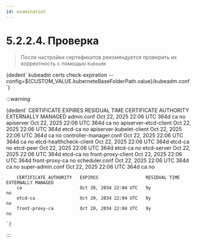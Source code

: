 ```yaml
---
id: examination
---
```



# 5.2.2.4. Проверка

> После настройки сертификатов рекомендуется проверить их корректность с помощью `Kubeadm`

<CodeBlock language="bash">
    {dedent`
        kubeadm certs check-expiration --config=${CUSTOM_VALUE.kuberneteBaseFolderPath.value}/kubeadm.conf
    `}
</CodeBlock>

:::warning

<CodeBlock language="bash">
    {dedent`
        CERTIFICATE                EXPIRES                  RESIDUAL TIME   CERTIFICATE AUTHORITY   EXTERNALLY MANAGED
        admin.conf                 Oct 22, 2025 22:06 UTC   364d            ca                      no
        apiserver                  Oct 22, 2025 22:06 UTC   364d            ca                      no
        apiserver-etcd-client      Oct 22, 2025 22:06 UTC   364d            etcd-ca                 no
        apiserver-kubelet-client   Oct 22, 2025 22:06 UTC   364d            ca                      no
        controller-manager.conf    Oct 22, 2025 22:06 UTC   364d            ca                      no
        etcd-healthcheck-client    Oct 22, 2025 22:06 UTC   364d            etcd-ca                 no
        etcd-peer                  Oct 22, 2025 22:06 UTC   364d            etcd-ca                 no
        etcd-server                Oct 22, 2025 22:06 UTC   364d            etcd-ca                 no
        front-proxy-client         Oct 22, 2025 22:06 UTC   364d            front-proxy-ca          no
        scheduler.conf             Oct 22, 2025 22:06 UTC   364d            ca                      no
        super-admin.conf           Oct 22, 2025 22:06 UTC   364d            ca                      no

        CERTIFICATE AUTHORITY   EXPIRES                  RESIDUAL TIME   EXTERNALLY MANAGED
        ca                      Oct 20, 2034 22:04 UTC   9y              no
        etcd-ca                 Oct 20, 2034 22:04 UTC   9y              no
        front-proxy-ca          Oct 20, 2034 22:04 UTC   9y              no

    `}
</CodeBlock>

:::
